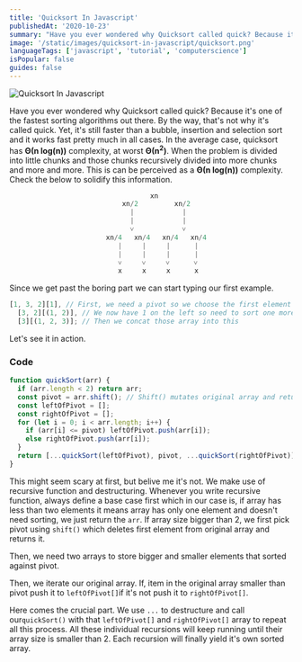 ```yaml
---
title: 'Quicksort In Javascript'
publishedAt: '2020-10-23'
summary: "Have you ever wondered why Quicksort called quick? Because it's one of the fastest sorting algorithms out there. Tutorial in Javascript/Typescript."
image: '/static/images/quicksort-in-javascript/quicksort.png'
languageTags: ['javascript', 'tutorial', 'computerscience']
isPopular: false
guides: false
---
```


![Quicksort In Javascript](/static/images/quicksort-in-javascript/quicksort.png)

Have you ever wondered why Quicksort called quick? Because it's one of the fastest sorting algorithms out there. By the way, that's not why it's called quick. Yet, it's still faster than a bubble, insertion and selection sort and it works fast pretty much in all cases. In the average case, quicksort has **Θ(n log(n))** complexity, at worst **Θ(n<sup>2</sup>)**. When the problem is divided into little chunks and those chunks recursively divided into more chunks and more and more. This is can be perceived as a **Θ(n log(n))** complexity. Check the below to solidify this information.

```javascript
                                   xn
                            xn/2         xn/2
                              |            |
                              |            |
                              ˅            ˅
                        xn/4   xn/4   xn/4   xn/4
                           |     |     |      |
                           |     |     |      |
                           ˅     ˅     ˅      ˅
                           x     x     x      x
```

Since we get past the boring part we can start typing our first example.

```javascript
[1, 3, 2][1], // First, we need a pivot so we choose the first element as pivot. If any element greater than pivot goes right if smaller goes left.
  [3, 2][(1, 2)], // We now have 1 on the left so need to sort one more time. This time we pick 3 as a pivot. Since 2 is lower than 3 we push it 2 left we end up having
  [3][(1, 2, 3)]; // Then we concat those array into this
```

Let's see it in action.

### Code

```javascript
function quickSort(arr) {
  if (arr.length < 2) return arr;
  const pivot = arr.shift(); // Shift() mutates original array and return first element. Opposite of pop()
  const leftOfPivot = [];
  const rightOfPivot = [];
  for (let i = 0; i < arr.length; i++) {
    if (arr[i] <= pivot) leftOfPivot.push(arr[i]);
    else rightOfPivot.push(arr[i]);
  }
  return [...quickSort(leftOfPivot), pivot, ...quickSort(rightOfPivot)];
}
```

This might seem scary at first, but belive me it's not. We make use of recursive function and destructuring. Whenever you write recursive function, always define a base case first which in our case is, if array has less than two elements it means array has only one element and doesn't need sorting, we just return the <code>arr</code>. If array size bigger than 2, we first pick pivot using <code>shift()</code> which deletes first element from original array and returns it.

Then, we need two arrays to store bigger and smaller elements that sorted against pivot.

Then, we iterate our original array. If, item in the original array smaller than pivot push it to <code>leftOfPivot[]</code>if it's not push it to <code>rightOfPivot[]</code>.

Here comes the crucial part. We use <code>...</code> to destructure and call our<code>quickSort()</code> with that <code>leftOfPivot[]</code> and <code>rightOfPivot[]</code> array to repeat all this process. All these individual recursions will keep running until their array size is smaller than 2. Each recursion will finally yield it's own sorted array.
